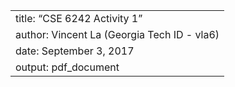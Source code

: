 ---
title: "CSE 6242 Activity 1"
author: Vincent La (Georgia Tech ID - vla6)
date: September 3, 2017
output: pdf_document
---